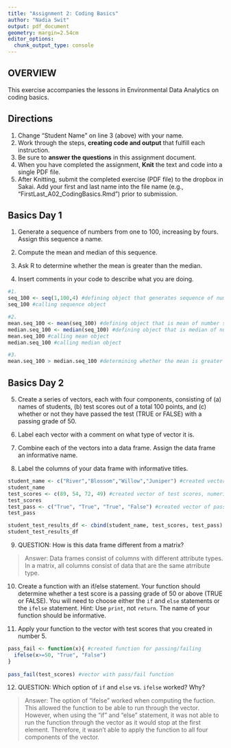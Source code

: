 ```yaml
---
title: "Assignment 2: Coding Basics"
author: "Nadia Swit"
output: pdf_document
geometry: margin=2.54cm
editor_options: 
  chunk_output_type: console
---
```


## OVERVIEW

This exercise accompanies the lessons in Environmental Data Analytics on coding basics. 

## Directions
1. Change "Student Name" on line 3 (above) with your name.
2. Work through the steps, **creating code and output** that fulfill each instruction.
3. Be sure to **answer the questions** in this assignment document.
4. When you have completed the assignment, **Knit** the text and code into a single PDF file.
5. After Knitting, submit the completed exercise (PDF file) to the dropbox in Sakai. Add your first and last name into the file name (e.g., "FirstLast_A02_CodingBasics.Rmd") prior to submission.



## Basics Day 1

1. Generate a sequence of numbers from one to 100, increasing by fours. Assign this sequence a name. 

2. Compute the mean and median of this sequence. 

3. Ask R to determine whether the mean is greater than the median. 

4. Insert comments in your code to describe what you are doing.

```r
#1. 
seq_100 <- seq(1,100,4) #defining object that generates sequence of numbers, 1 to 100, increasing by 4's
seq_100 #calling sequence object

#2. 
mean.seq_100 <- mean(seq_100) #defining object that is mean of number sequence
median.seq_100 <- median(seq_100) #defining object that is median of number sequence
mean.seq_100 #calling mean object
median.seq_100 #calling median object

#3. 
mean.seq_100 > median.seq_100 #determining whether the mean is greater than median

```

## Basics Day 2

5. Create a series of vectors, each with four components, consisting of (a) names of students, (b) test scores out of a total 100 points, and (c) whether or not they have passed the test (TRUE or FALSE) with a passing grade of 50.

6. Label each vector with a comment on what type of vector it is.

7. Combine each of the vectors into a data frame. Assign the data frame an informative name.

8. Label the columns of your data frame with informative titles.

```r
student_name <- c("River","Blossom","Willow","Juniper") #created vector of student names, character
student_name
test_scores <- c(89, 54, 72, 49) #created vector of test scores, numeric
test_scores
test_pass <- c("True", "True", "True", "False") #created vector of passing grade >50, character
test_pass

student_test_results_df <- cbind(student_name, test_scores, test_pass) #created df by combining vectors
student_test_results_df


```

9. QUESTION: How is this data frame different from a matrix?

> Answer: Data frames consist of columns with different attribute types. In a matrix, all columns consist of data that are the same atrribute type.

10. Create a function with an if/else statement. Your function should determine whether a test score is a passing grade of 50 or above (TRUE or FALSE). You will need to choose either the `if` and `else` statements or the `ifelse` statement. Hint: Use `print`, not `return`. The name of your function should be informative.

11. Apply your function to the vector with test scores that you created in number 5. 

```r
pass_fail <- function(x){ #created function for passing/failing
  ifelse(x>=50, "True", "False")
}
  
pass_fail(test_scores) #vector with pass/fail function


```

12. QUESTION: Which option of `if` and `else` vs. `ifelse` worked? Why?

> Answer: The option of "ifelse" worked when computing the fuction. This allowed the function to be able to run through the vector. However, when using the "if" and "else" statement, it was not able to run the function through the vector as it would stop at the first element. Therefore, it wasn't able to apply the function to all four components of the vector.
